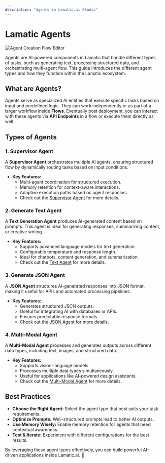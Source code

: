 ```yaml
---
description: "Agents in Lamatic.ai Studio"
---
```


# Lamatic Agents

![Agent Creation Flow Editor](./agents/img/agent-creation.webp)

Agents are AI-powered components in Lamatic that handle different types of tasks, such as generating text, processing structured data, and orchestrating multi-agent flow. This guide introduces the different agent types and how they function within the Lamatic ecosystem.

## What are Agents?

Agents serve as specialized AI entities that execute specific tasks based on input and predefined logic. They can work independently or as part of a larger workflow inside **Flows**.
Eventually post deployment, you can interact with these agents via **API Endpoints** in a flow or execute them directly as well.

## Types of Agents

### **1. Supervisor Agent**
A **Supervisor Agent** orchestrates multiple AI agents, ensuring structured flow by dynamically routing tasks based on input conditions.

- **Key Features:**
  - Multi-agent coordination for structured execution.
  - Memory retention for context-aware interactions.
  - Adaptive execution paths based on agent responses.
  - Check out the [Supervisor Agent](./agents/supervisor-agent.mdx) for more details.

### **2. Generate Text Agent**
A **Text Generation Agent** produces AI-generated content based on prompts. This agent is ideal for generating responses, summarizing content, or creative writing.

- **Key Features:**
  - Supports advanced language models for text generation.
  - Configurable temperature and response length.
  - Ideal for chatbots, content generation, and summarization.
  - Check out the [Text Agent](./agents/text-agent.mdx) for more details.

### **3. Generate JSON Agent**
A **JSON Agent** structures AI-generated responses into JSON format, making it useful for APIs and automated processing pipelines.

- **Key Features:**
  - Generates structured JSON outputs.
  - Useful for integrating AI with databases or APIs.
  - Ensures predictable response formats.
  - Check out the [JSON Agent](./agents/json-agent.mdx) for more details.

### **4. Multi-Modal Agent**
A **Multi-Modal Agent** processes and generates outputs across different data types, including text, images, and structured data.

- **Key Features:**
  - Supports vision-language models.
  - Processes multiple data types simultaneously.
  - Useful for applications like AI-powered design assistants.
  - Check out the [Multi-Modal Agent](./agents/multi-modal-agent.mdx) for more details.

## Best Practices

- **Choose the Right Agent:** Select the agent type that best suits your task requirements.
- **Optimize Prompts:** Well-structured prompts lead to better AI outputs.
- **Use Memory Wisely:** Enable memory retention for agents that need contextual awareness.
- **Test & Iterate:** Experiment with different configurations for the best results.

By leveraging these agent types effectively, you can build powerful AI-driven applications inside Lamatic.ai. 🚀